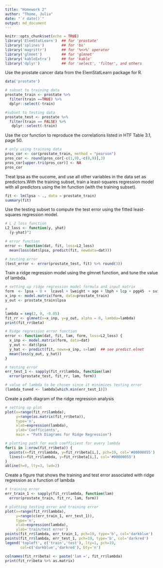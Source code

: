 ```yaml
---
title: "Homework 2"
author: "Thome, Julia"
date: "`r date()`"
output: md_document
---
```


```r
knitr::opts_chunk$set(echo = TRUE)
library('ElemStatLearn')  ## for 'prostate'
library('splines')        ## for 'bs'
library('magrittr')       ## for '%<>%' operator
library('glmnet')         ## for 'glmnet'
library('kableExtra')     ## for 'kable'
library('dplyr')          ## for 'select', 'filter', and others
```

Use the prostate cancer data from the ElemStatLearn package for R.
```r
data('prostate')

# subset to training data
prostate_train <- prostate %>%
  filter(train ==TRUE) %>% 
  dplyr::select(-train)

#subset to testing data
prostate_test <- prostate %>%
  filter(train == FALSE) %>% 
   dplyr::select(-train)
```


Use the cor function to reproduce the correlations listed in HTF Table 3.1, page 50.
```r


# only using training data
pros_cor <- cor(prostate_train, method = "pearson")
pros_cor <- round(pros_cor[-c(1,9),-c(8,9)],3)
pros_cor[upper.tri(pros_cor)] <- NA
pros_cor
```

Treat lpsa as the oucome, and use all other variables in the data set as predictors.With the training subset, train a least-squares regression model with all predictors using the lm function (with the training subset).
```r
fit <- lm(lpsa ~ ., data = prostate_train)
summary(fit)
```


Use the testing subset to compute the test error using the fitted least-squares regression model.
```r
# L_2 loss function
L2_loss <- function(y, yhat)
  (y-yhat)^2

# error function
error <- function(dat, fit, loss=L2_loss)
  mean(loss(dat$lpsa, predict(fit, newdata=dat)))

# testing error
(test_error <- error(prostate_test, fit) %>% round(3))
```


Train a ridge regression model using the glmnet function, and tune the value of lambda.
```r
# setting up ridge regression model formula and input matrix
form  <- lpsa ~ 0 +  lcavol + lweight + age + lbph + lcp + pgg45  + svi + gleason
x_inp <- model.matrix(form, data=prostate_train) 
y_out <- prostate_train$lpsa

#
lambda = seq(2, 0, -0.05)
fit_rr <- glmnet(x=x_inp, y=y_out, alpha = 0, lambda=lambda) 
print(fit_rr$beta)

# Ridge regression error function
error <- function(dat, fit, lam, form, loss=L2_loss) {
  x_inp <- model.matrix(form, data=dat)
  y_out <- dat$lpsa
  y_hat <- predict(fit, newx=x_inp, s=lam)  ## see predict.elnet
  mean(loss(y_out, y_hat))
}

# testing error
err_test_1 <- sapply(fit_rr$lambda, function(lam) 
  error(prostate_test, fit_rr, lam, form))

# value of lambda to be chosen since it minimizes testing error
(lambda_tuned <- lambda[which.min(err_test_1)])
```


Create a path diagram of the ridge regression analysis
```r
# setting up plot
plot(x=range(fit_rr$lambda),
     y=range(as.matrix(fit_rr$beta)),
     type='n',
     xlab=expression(lambda),
     ylab='Coefficients',
     main = "Path Diagrams for Ridge Regression")

# plotting path for each coefficient for every lambda
for(i in 1:nrow(fit_rr$beta)) {
  points(x=fit_rr$lambda, y=fit_rr$beta[i,], pch=19, col='#00000055')
  lines(x=fit_rr$lambda, y=fit_rr$beta[i,], col='#00000055')
}
abline(h=0, lty=3, lwd=2)
```


Create a figure that shows the training and test error associated with ridge regression as a function of lambda
```r
# training error
err_train_1 <- sapply(fit_rr$lambda, function(lam) 
  error(prostate_train, fit_rr, lam, form))

# plotting testing error and training error
plot(x=range(fit_rr$lambda),
     y=range(c(err_train_1, err_test_1)),
     type='n',
     xlab=expression(lambda),
     ylab='train/test error')
points(fit_rr$lambda, err_train_1, pch=19, type='b', col='darkblue')
points(fit_rr$lambda, err_test_1, pch=19, type='b', col='darkred')
legend('topleft', c('train','test'), lty=1, pch=19,
       col=c('darkblue','darkred'), bty='n')

colnames(fit_rr$beta) <- paste('lam =', fit_rr$lambda)
print(fit_rr$beta %>% as.matrix)
```
